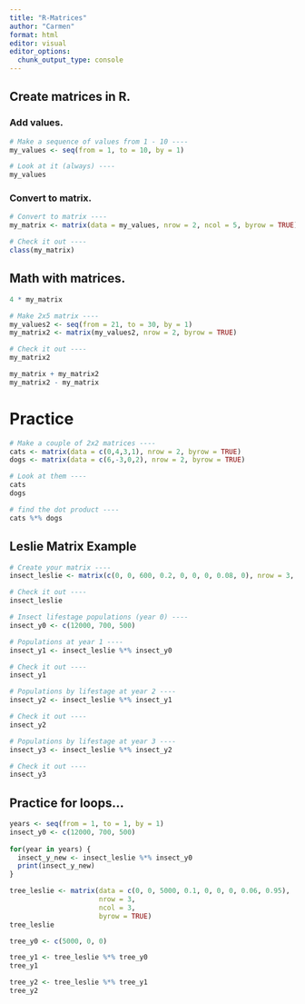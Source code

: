 ```yaml
---
title: "R-Matrices"
author: "Carmen"
format: html
editor: visual
editor_options: 
  chunk_output_type: console
---
```


## Create matrices in R.
### Add values.

```r
# Make a sequence of values from 1 - 10 ----
my_values <- seq(from = 1, to = 10, by = 1)

# Look at it (always) ----
my_values
```

### Convert to matrix.

```r
# Convert to matrix ----
my_matrix <- matrix(data = my_values, nrow = 2, ncol = 5, byrow = TRUE) #default fill by column, byrow = TRUE fills by row

# Check it out ----
class(my_matrix)
```

## Math with matrices.

```r
4 * my_matrix
```

```r
# Make 2x5 matrix ----
my_values2 <- seq(from = 21, to = 30, by = 1)
my_matrix2 <- matrix(my_values2, nrow = 2, byrow = TRUE)

# Check it out ----
my_matrix2
```

```r
my_matrix + my_matrix2
my_matrix2 - my_matrix
```

# Practice

```r
# Make a couple of 2x2 matrices ----
cats <- matrix(data = c(0,4,3,1), nrow = 2, byrow = TRUE)
dogs <- matrix(data = c(6,-3,0,2), nrow = 2, byrow = TRUE)

# Look at them ----
cats
dogs

# find the dot product ----
cats %*% dogs
```

## Leslie Matrix Example

```r
# Create your matrix ----
insect_leslie <- matrix(c(0, 0, 600, 0.2, 0, 0, 0, 0.08, 0), nrow = 3, ncol = 3, byrow = TRUE)

# Check it out ----
insect_leslie
```

```r
# Insect lifestage populations (year 0) ----
insect_y0 <- c(12000, 700, 500)
```

```r
# Populations at year 1 ----
insect_y1 <- insect_leslie %*% insect_y0

# Check it out ----
insect_y1 
```

```r
# Populations by lifestage at year 2 ----
insect_y2 <- insect_leslie %*% insect_y1

# Check it out ----
insect_y2
```

```r
# Populations by lifestage at year 3 ----
insect_y3 <- insect_leslie %*% insect_y2

# Check it out ----
insect_y3
```

## Practice for loops...

```r
years <- seq(from = 1, to = 1, by = 1)
insect_y0 <- c(12000, 700, 500)
  
for(year in years) {
  insect_y_new <- insect_leslie %*% insect_y0
  print(insect_y_new)
}
```


```r
tree_leslie <- matrix(data = c(0, 0, 5000, 0.1, 0, 0, 0, 0.06, 0.95), 
                      nrow = 3, 
                      ncol = 3, 
                      byrow = TRUE)
tree_leslie

tree_y0 <- c(5000, 0, 0)

tree_y1 <- tree_leslie %*% tree_y0
tree_y1

tree_y2 <- tree_leslie %*% tree_y1
tree_y2
```

